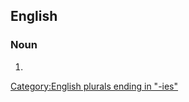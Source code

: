 ==English==

===Noun===
{{head|en|noun form}}

# {{plural of|en|telly}}

[[Category:English plurals ending in "-ies"]]
